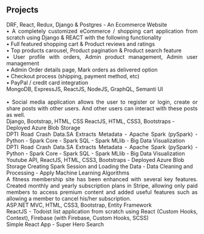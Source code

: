 

## Projects

<ProjectCard title="Pro-Shop Ecommerce Site – Django, React, AWS S3, Heroku, PostgreSQL" link="https://proshop-adnan.herokuapp.com/#/" bg="linear-gradient(to right, rgb(212, 20, 90) 0%, rgb(251, 176, 59) 100%)">
<div style="text-align: justify;text-justify: inter-word;">
    DRF, React, Redux, Django & Postgres - An Ecommerce Website
    <br/>
    • A completely customized eCommerce / shopping cart application from scratch using Django & REACT with the following functionality
    <br/>
    • Full featured shopping cart & Product reviews and ratings
    <br/>    
    • Top products carousel, Product pagination & Product search feature
    <br/>
    • User profile with orders, Admin product management, Admin user management
    <br/>
    • Admin Order details page, Mark orders as delivered option
    <br/>
    • Checkout process (shipping, payment method, etc)
    <br/>
    • PayPal / credit card integration
</div>
</ProjectCard>

<ProjectCard title="Social Media App" link="https://cocky-easley-c25e04.netlify.app/" bg="linear-gradient(to right, rgb(102, 45, 140) 0%, rgb(237, 30, 121) 100%)">
<div style="text-align: justify;text-justify: inter-word;">
MongoDB, ExpressJS, ReactJS, NodeJS, GraphQL, Semanti UI
<br/>
<br/>
• Social media application allows the user to register or login, create or share posts with other users. And other users can interact with these posts as well. 
</div>
</ProjectCard>

<ProjectCard title="Customer Management" link="https://github.com/Adnan-edu/customermanagement" bg="linear-gradient(to right, rgb(0, 146, 69) 0%, rgb(252, 238, 33) 100%)">
    Django, Bootstrap, HTML, CSS
</ProjectCard>

<ProjectCard title="Image Search" link="https://imagesearchstorage.z13.web.core.windows.net/" bg="linear-gradient(to right, rgb(213, 133, 255) 0%, rgb(0, 255, 238) 100%)">
ReactJS, HTML, CSS3, Bootstraps - Deployed Azure Blob Storage
</ProjectCard>

<ProjectCard title="Data Processing for Big Data-Assignment 1 Part A" link="https://github.com/Adnan-edu/data-processing-for-big-data/blob/main/Assignment-1/Assignment%201-Part%20A.ipynb" bg="linear-gradient(to right, rgb(212, 20, 90) 0%, rgb(251, 176, 59) 100%)">
<div style="text-align: justify;text-justify: inter-word;">
    DPTI Road Crash Data.SA Extracts Metadata - Apache Spark (pySpark) - Python - Spark Core - Spark SQL - Spark MLlib - Big Data Visualization
</div>
</ProjectCard>

<ProjectCard title="Data Processing for Big Data-Assignment 1 Part B" link="https://github.com/Adnan-edu/data-processing-for-big-data/blob/main/Assignment-1/Assignment%201-Part%20B.ipynb" bg="linear-gradient(to right, rgb(102, 45, 140) 0%, rgb(237, 30, 121) 100%)">
<div style="text-align: justify;text-justify: inter-word;">
    DPTI Road Crash Data.SA Extracts Metadata - Apache Spark (pySpark) - Python - Spark Core - Spark SQL - Spark MLlib - Big Data Visualization
</div>
</ProjectCard>

<ProjectCard title="Browse Videos" link="https://adnanreactappstorage.z13.web.core.windows.net/" bg="linear-gradient(to right, rgb(0, 146, 69) 0%, rgb(252, 238, 33) 100%)">
    Youtube API, ReactJS, HTML, CSS3, Bootstraps - Deployed Azure Blob Storage 
</ProjectCard>

<ProjectCard title="Rain in Australia: Predict rain tomorrow in Australia" link="https://github.com/Adnan-edu/data-processing-for-big-data/blob/main/Assignment-2/Assignment%202.ipynb" bg="linear-gradient(to right, rgb(213, 133, 255) 0%, rgb(0, 255, 238) 100%)">
   Creating Spark Session and Loading the Data - Data Cleaning and Processing - Apply Machine Learning Algorithms
</ProjectCard>

<ProjectCard title="Stripe integrated web app & Wisdom Pets" link="https://github.com/Adnan-edu/Django" bg="linear-gradient(to right, rgb(212, 20, 90) 0%, rgb(251, 176, 59) 100%)">
<div style="text-align: justify;text-justify: inter-word;">    
    A fitness membership site has been enhanced with several key features. Created monthly and yearly subscription plans in Stripe, allowing only paid members to access premium content and added useful features such as allowing a member to cancel his/her subscription.
</div>
</ProjectCard>

<ProjectCard title="Online Hotel Booking System" link="https://github.com/Adnan-edu/FIT5032/tree/master/FinalPortfolio/AssignmentFIT5032" bg="linear-gradient(to right, rgb(102, 45, 140) 0%, rgb(237, 30, 121) 100%)">
ASP.NET MVC, HTML, CSS3, Bootstrap, Entity Framework
</ProjectCard>

<ProjectCard title="To-DO List App" link="https://github.com/Adnan-edu/ReactProject/tree/master/todolist" bg="linear-gradient(to right, rgb(212, 20, 90) 0%, rgb(180, 100, 200) 100%)">
<div style="text-align: justify;text-justify: inter-word;">    
    ReactJS - Todoist list application from scratch using React (Custom Hooks, Context), Firebase (with Firebase, Custom Hooks, SCSS)
</div>
</ProjectCard>

<ProjectCard title="Super Hero Search" link="https://github.com/Adnan-edu/ReactProject/tree/master/superhero-app" bg="linear-gradient(to right, rgb(102, 45, 140) 0%, rgb(237, 30, 121) 100%)">
    Simple React App - Super Hero Search
</ProjectCard>